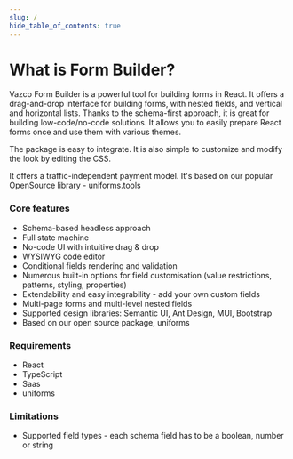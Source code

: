 ```yaml
---
slug: /
hide_table_of_contents: true
---
```



# What is Form Builder?
Vazco Form Builder is a powerful tool for building forms in React. It offers a drag-and-drop interface for building forms, with nested fields, and vertical and horizontal lists.
Thanks to the schema-first approach, it is great for building low-code/no-code solutions. It allows you to easily prepare React forms once and use them with various themes.

The package is easy to integrate. It is also simple to customize and modify the look by editing the CSS.

It offers a traffic-independent payment model. It's based on our popular OpenSource library - uniforms.tools

### Core features
- Schema-based headless approach
- Full state machine
- No-code UI with intuitive drag & drop
- WYSIWYG code editor
- Conditional fields rendering and validation
- Numerous built-in options for field customisation (value restrictions, patterns, styling, properties)
- Extendability and easy integrability - add your own custom fields
- Multi-page forms and multi-level nested fields
- Supported design libraries: Semantic UI, Ant Design, MUI, Bootstrap
- Based on our open source package, uniforms

### Requirements
- React
- TypeScript
- Saas
- uniforms

### Limitations
- Supported field types - each schema field has to be a boolean, number or string
